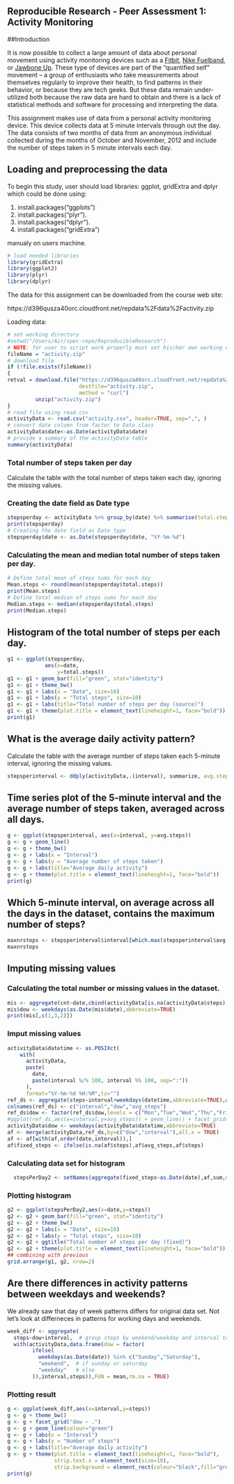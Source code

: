 ## Reproducible Research - Peer Assessment 1: Activity Monitoring

##Introduction

It is now possible to collect a large amount of data about personal movement using activity monitoring devices such as a [Fitbit](http://www.fitbit.com), [Nike
Fuelband](http://www.nike.com/us/en_us/c/nikeplus-fuelband), or
[Jawbone Up](https://jawbone.com/up). These type of devices are part of the “quantified self” movement – a group of enthusiasts who take measurements about themselves regularly to improve their health, to find patterns in their behavior, or because they are tech geeks. But these data remain under-utilized both because the raw data are hard to obtain and there is a lack of statistical methods and software for processing and interpreting the data.

This assignment makes use of data from a personal activity monitoring device. This device collects data at 5 minute intervals through out the day. The data consists of two months of data from an anonymous individual collected during the months of October and November, 2012 and include the number of steps taken in 5 minute intervals each day.

## Loading and preprocessing the data

To begin this study, user should load libraries: ggplot, gridExtra and dplyr 
which could be done using:

1. install.packages("ggplots")
2. install.packages("plyr"). 
3. install.packages("dplyr"). 
4. install.packages("gridExtra")

manualy on users machine.

```r
# load needed libraries
library(gridExtra)
library(ggplot2)
library(plyr)
library(dplyr)

```

The data for this assignment can be downloaded from the course web site:

https://d396qusza40orc.cloudfront.net/repdata%2Fdata%2Factivity.zip

Loading data:

```r
# set working directory
#setwd("/Users/Air/spec-repo/ReproducibleResearch")
# NOTE: for user to script work properly must set his/her own working directory 
fileName = "activity.zip"
# download file
if (!file.exists(fileName)) 
{
retval = download.file("https://d396qusza40orc.cloudfront.net/repdata%2Fdata%2Factivity.zip",
                       destfile="activity.zip",
                       method = "curl")
         unzip("activity.zip")
}
# read file using read.csv
activityData <- read.csv("activity.csv", header=TRUE, sep=",", )
# convert date column from factor to Date class
activityData$date<-as.Date(activityData$date)
# provide a summary of the activityData table
summary(activityData)
```

### Total number of steps taken per day

Calculate the table with the total number of steps taken each day, ignoring the missing values. 

### Creating the date field as Date type

```r
stepsperday <- activityData %>% group_by(date) %>% summarise(total.steps = sum(steps, na.rm = T))
print(stepsperday)
# Creating the date field as Date type
stepsperday$date <- as.Date(stepsperday$date, "%Y-%m-%d")
```

### Calculating the mean and median total number of steps taken per day.  

```r
# Define total mean of steps sums for each day
Mean.steps <- round(mean(stepsperday$total.steps))
print(Mean.steps)
# Define total median of steps sums for each day
Median.steps <- median(stepsperday$total.steps)
print(Median.steps)
```

## Histogram of the total number of steps per each day.  

```r
g1 <- ggplot(stepsperday, 
            aes(x=date, 
                y=total.steps))
g1 <- g1 + geom_bar(fill="green", stat="identity")
g1 <- g1 + theme_bw()
g1 <- g1 + labs(x = "Date", size=10) 
g1 <- g1 + labs(y = "Total steps", size=10) 
g1 <- g1 + labs(title="Total number of steps per day (source)")
g1 <- g1 + theme(plot.title = element_text(lineheight=1, face="bold"))
print(g1)
```

## What is the average daily activity pattern?
Calculate the table with the average number of steps taken each 5-minute interval, ignoring the missing values.  
```r
stepsperinterval <- ddply(activityData,.(interval), summarize, avg.steps=mean(steps, na.rm=TRUE))
```

## Time series plot of the 5-minute interval and the average number of steps taken, averaged across all days.

```r
g <- ggplot(stepsperinterval, aes(x=interval, y=avg.steps))
g <- g + geom_line()
g <- g + theme_bw()
g <- g + labs(x = "Interval") 
g <- g + labs(y = "Average number of steps taken") 
g <- g + labs(title="Average daily activity")
g <- g + theme(plot.title = element_text(lineheight=1, face="bold"))
print(g)
```

## Which 5-minute interval, on average across all the days in the dataset, contains the maximum number of steps?

```r
maxnrsteps <- stepsperinterval$interval[which.max(stepsperinterval$avg.steps)]
maxnrsteps
```

## Imputing missing values

### Calculating the total number or missing values in the dataset.  
```r
mis <- aggregate(cnt~date,cbind(activityData[is.na(activityData$steps),],cnt=c(1)),sum,na.rm = FALSE)
mis$dow <- weekdays(as.Date(mis$date),abbreviate=TRUE)
print(mis[,c(1,3,2)])
```

### Imput missing values

```r
activityData$datetime <- as.POSIXct(
    with(
      activityData,
      paste(
        date,
        paste(interval %/% 100, interval %% 100, sep=":"))
      ),
      format="%Y-%m-%d %H:%M",tz="")
ref_ds <- aggregate(steps~interval+weekdays(datetime,abbreviate=TRUE),activityData,FUN=mean,na.rm=TRUE)
colnames(ref_ds) <- c("interval","dow","avg_steps")
ref_ds$dow <- factor(ref_ds$dow,levels = c("Mon","Tue","Wed","Thu","Fri","Sat","Sun"))
#ggplot(ref_ds,aes(x=interval,y=avg_steps)) + geom_line() + facet_grid("dow ~ .")
activityData$dow <- weekdays(activityData$datetime,abbreviate=TRUE)
af <- merge(activityData,ref_ds,by=c("dow","interval"),all.x = TRUE)
af <- af[with(af,order(date,interval)),]
af$fixed_steps <- ifelse(is.na(af$steps),af$avg_steps,af$steps)
```

### Calculating data set for histogram

```r
  stepsPerDay2 <- setNames(aggregate(fixed_steps~as.Date(date),af,sum,na.rm = TRUE),c("date","steps"))
```

### Plotting histogram

```r
g2 <- ggplot(stepsPerDay2,aes(x=date,y=steps))
g2 <- g2 + geom_bar(fill="green", stat="identity") 
g2 <- g2 + theme_bw()
g2 <- g2 + labs(x = "Date", size=10) 
g2 <- g2 + labs(y = "Total steps", size=10) 
g2 <- g2 + ggtitle("Total number of steps per day (fixed)")
g2 <- g2 + theme(plot.title = element_text(lineheight=1, face="bold"))
## combining with previous
grid.arrange(g1, g2, nrow=2)
```

## Are there differences in activity patterns between weekdays and weekends?

We already saw that day of week patterns differs for original data set. Not let’s look at differneces in patterns for working days and weekends.

```r
week_diff <- aggregate(
  steps~dow+interval,  # group steps by weekend/weekday and interval to find average steps 
  with(activityData,data.frame(dow = factor(
        ifelse(
          weekdays(as.Date(date)) %in% c("Sunday","Saturday"),
          "weekend",  # if sunday or saturday
          "weekday"   # else
        )),interval,steps)),FUN = mean,rm.na = TRUE)
```

### Plotting result
 
```r
g <- ggplot(week_diff,aes(x=interval,y=steps)) 
g <- g + theme_bw()
g <- g + facet_grid("dow ~ .")
g <- g + geom_line(colour="green")
g <- g + labs(x = "Interval") 
g <- g + labs(y = "Number of steps") 
g <- g + labs(title="Average daily activity")
g <- g + theme(plot.title = element_text(lineheight=1, face="bold"),
               strip.text.x = element_text(size=10),
               strip.background = element_rect(colour="black",fill="green"))
print(g)
```